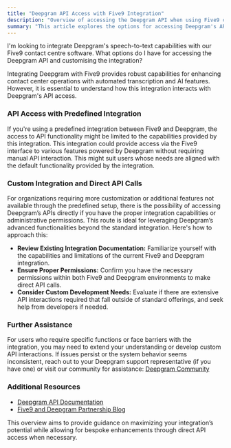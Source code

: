 ```yaml
---
title: "Deepgram API Access with Five9 Integration"
description: "Overview of accessing the Deepgram API when using Five9 contact centre software."
summary: "This article explores the options for accessing Deepgram's APIs when integrating with Five9 contact centre software, including a predefined integration with limited customization or direct API access for greater flexibility and additional features."
---
```


<CommunityQuestion>I'm looking to integrate Deepgram's speech-to-text capabilities with our Five9 contact centre software. What options do I have for accessing the Deepgram API and customising the integration?</CommunityQuestion>

Integrating Deepgram with Five9 provides robust capabilities for enhancing contact center operations with automated transcription and AI features. However, it is essential to understand how this integration interacts with Deepgram's API access.

### API Access with Predefined Integration

If you're using a predefined integration between Five9 and Deepgram, the access to API functionality might be limited to the capabilities provided by this integration. This integration could provide access via the Five9 interface to various features powered by Deepgram without requiring manual API interaction. This might suit users whose needs are aligned with the default functionality provided by the integration.

### Custom Integration and Direct API Calls

For organizations requiring more customization or additional features not available through the predefined setup, there is the possibility of accessing Deepgram’s APIs directly if you have the proper integration capabilities or administrative permissions. This route is ideal for leveraging Deepgram’s advanced functionalities beyond the standard integration. Here's how to approach this:

- **Review Existing Integration Documentation:** Familiarize yourself with the capabilities and limitations of the current Five9 and Deepgram integration.
- **Ensure Proper Permissions:** Confirm you have the necessary permissions within both Five9 and Deepgram environments to make direct API calls.
- **Consider Custom Development Needs:** Evaluate if there are extensive API interactions required that fall outside of standard offerings, and seek help from developers if needed.

### Further Assistance

For users who require specific functions or face barriers with the integration, you may need to extend your understanding or develop custom API interactions. If issues persist or the system behavior seems inconsistent, reach out to your Deepgram support representative (if you have one) or visit our community for assistance: [Deepgram Community](https://discord.gg/deepgram)

### Additional Resources

- [Deepgram API Documentation](https://developers.deepgram.com/docs/)
- [Five9 and Deepgram Partnership Blog](https://deepgram.com/learn/five9-partnership-revolutionizes-contact-center-ai)

This overview aims to provide guidance on maximizing your integration’s potential while allowing for bespoke enhancements through direct API access when necessary.